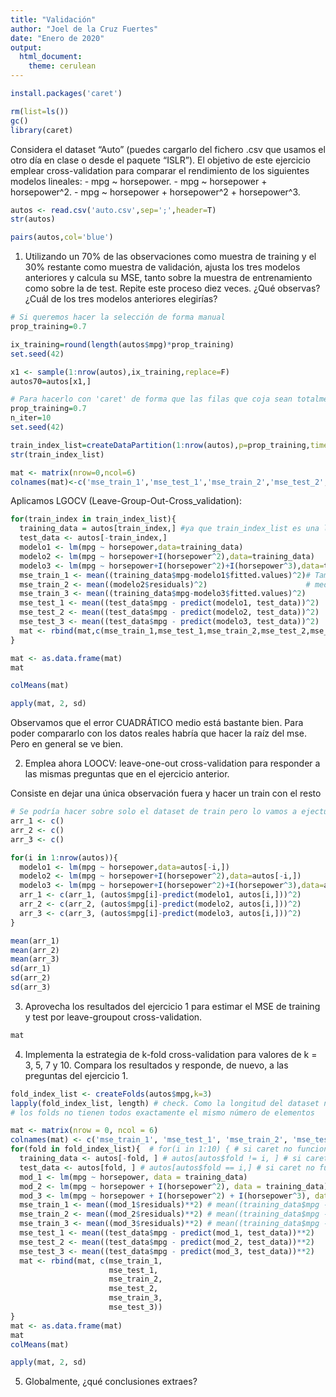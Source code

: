 ---
title: "Validación"
author: "Joel de la Cruz Fuertes"
date: "Enero de 2020"
output: 
  html_document: 
    theme: cerulean
---

```{r}
install.packages('caret')
```


```{r}
rm(list=ls())
gc()
library(caret)
```


Considera el dataset “Auto” (puedes cargarlo del fichero .csv que usamos el otro día en clase o desde el paquete “ISLR”). El objetivo de este ejercicio emplear cross-validation para comparar el rendimiento de los siguientes modelos lineales: 
  - mpg ~ horsepower. 
  - mpg ~ horsepower + horsepower^2. 
  - mpg ~ horsepower + horsepower^2 + horsepower^3. 

```{r}
autos <- read.csv('auto.csv',sep=';',header=T)
str(autos)

pairs(autos,col='blue')
```

1. Utilizando un 70% de las observaciones como muestra de training y el 30% restante como muestra de validación, ajusta los tres modelos anteriores y calcula su MSE, tanto sobre la muestra de entrenamiento como sobre la de test. Repite este proceso diez veces. ¿Qué observas? ¿Cuál de los tres modelos anteriores elegirías? 


```{r}
# Si queremos hacer la selección de forma manual
prop_training=0.7

ix_training=round(length(autos$mpg)*prop_training)
set.seed(42)

x1 <- sample(1:nrow(autos),ix_training,replace=F)
autos70=autos[x1,]

```

```{r}
# Para hacerlo con 'caret' de forma que las filas que coja sean totalmente aleatorias:
prop_training=0.7
n_iter=10
set.seed(42)

train_index_list=createDataPartition(1:nrow(autos),p=prop_training,times=n_iter)
str(train_index_list)
```
```{r}
mat <- matrix(nrow=0,ncol=6)
colnames(mat)<-c('mse_train_1','mse_test_1','mse_train_2','mse_test_2','mse_train_3','mse_test_3')
```

Aplicamos LGOCV (Leave-Group-Out-Cross_validation):

```{r}
for(train_index in train_index_list){
  training_data = autos[train_index,] #ya que train_index_list es una lista de listas
  test_data <- autos[-train_index,]
  modelo1 <- lm(mpg ~ horsepower,data=training_data)
  modelo2 <- lm(mpg ~ horsepower+I(horsepower^2),data=training_data)
  modelo3 <- lm(mpg ~ horsepower+I(horsepower^2)+I(horsepower^3),data=training_data)
  mse_train_1 <- mean((training_data$mpg-modelo1$fitted.values)^2)# También se podría hacer accediendo a los residuos
  mse_train_2 <- mean((modelo2$residuals)^2)                      # mediante modelon$residuals
  mse_train_3 <- mean((training_data$mpg-modelo3$fitted.values)^2)
  mse_test_1 <- mean((test_data$mpg - predict(modelo1, test_data))^2)
  mse_test_2 <- mean((test_data$mpg - predict(modelo2, test_data))^2)
  mse_test_3 <- mean((test_data$mpg - predict(modelo3, test_data))^2)
  mat <- rbind(mat,c(mse_train_1,mse_test_1,mse_train_2,mse_test_2,mse_train_3,mse_test_3))
}

mat <- as.data.frame(mat)
mat

colMeans(mat)

apply(mat, 2, sd)
```

Observamos que el error CUADRÁTICO medio está bastante bien. Para poder compararlo con los datos reales habría que hacer la raíz del mse. Pero en general se ve bien. 


2. Emplea ahora LOOCV: leave-one-out cross-validation para responder a las mismas preguntas que en el ejercicio anterior.

Consiste en dejar una única observación fuera y hacer un train con el resto

```{r}
# Se podría hacer sobre solo el dataset de train pero lo vamos a ejectuar sobre todo por sencillez
arr_1 <- c()
arr_2 <- c()
arr_3 <- c()

for(i in 1:nrow(autos)){
  modelo1 <- lm(mpg ~ horsepower,data=autos[-i,])
  modelo2 <- lm(mpg ~ horsepower+I(horsepower^2),data=autos[-i,])
  modelo3 <- lm(mpg ~ horsepower+I(horsepower^2)+I(horsepower^3),data=autos[-i,])
  arr_1 <- c(arr_1, (autos$mpg[i]-predict(modelo1, autos[i,]))^2)
  arr_2 <- c(arr_2, (autos$mpg[i]-predict(modelo2, autos[i,]))^2)
  arr_3 <- c(arr_3, (autos$mpg[i]-predict(modelo3, autos[i,]))^2)
}

mean(arr_1)
mean(arr_2)
mean(arr_3)
sd(arr_1)
sd(arr_2)
sd(arr_3)
```


3. Aprovecha los resultados del ejercicio 1 para estimar el MSE de training y test por leave-groupout cross-validation. 

```{r}
mat
```


4. Implementa la estrategia de k-fold cross-validation para valores de k = 3, 5, 7 y 10. Compara los resultados y responde, de nuevo, a las preguntas del ejercicio 1. 


```{r}
fold_index_list <- createFolds(autos$mpg,k=3)
lapply(fold_index_list, length) # check. Como la longitud del dataset no es divisible por 10 
# los folds no tienen todos exactamente el mismo número de elementos

```

```{r}
mat <- matrix(nrow = 0, ncol = 6)
colnames(mat) <- c('mse_train_1', 'mse_test_1', 'mse_train_2', 'mse_test_2', 'mse_train_3', 'mse_test_3')
for(fold in fold_index_list){  # for(i in 1:10) { # si caret no funciona
  training_data <- autos[-fold, ] # autos[autos$fold != i, ] # si caret no funciona
  test_data <- autos[fold, ] # autos[autos$fold == i,] # si caret no funciona
  mod_1 <- lm(mpg ~ horsepower, data = training_data)
  mod_2 <- lm(mpg ~ horsepower + I(horsepower^2), data = training_data)
  mod_3 <- lm(mpg ~ horsepower + I(horsepower^2) + I(horsepower^3), data = training_data)
  mse_train_1 <- mean((mod_1$residuals)**2) # mean((training_data$mpg - mod_1$fitted.values)**2)
  mse_train_2 <- mean((mod_2$residuals)**2) # mean((training_data$mpg - mod_2$fitted.values)**2)
  mse_train_3 <- mean((mod_3$residuals)**2) # mean((training_data$mpg - mod_3$fitted.values)**2)
  mse_test_1 <- mean((test_data$mpg - predict(mod_1, test_data))**2)
  mse_test_2 <- mean((test_data$mpg - predict(mod_2, test_data))**2)
  mse_test_3 <- mean((test_data$mpg - predict(mod_3, test_data))**2)
  mat <- rbind(mat, c(mse_train_1,
                      mse_test_1,
                      mse_train_2,
                      mse_test_2,
                      mse_train_3,
                      mse_test_3))
}
mat <- as.data.frame(mat)
mat
colMeans(mat)

apply(mat, 2, sd)
```


5. Globalmente, ¿qué conclusiones extraes?






